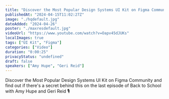 ```yaml
---
title: "Discover the Most Popular Design Systems UI Kit on Figma Community!"
publishedAt: "2024-04-15T11:02:27Z"
image: "./hqdefault.jpg"
dateAdded: "2024-04-26"
poster: "./maxresdefault.jpg"
videoUrl: "https://www.youtube.com/watch?v=Oapv45dJUKs"
localImages: true
tags: ["UI Kit", "Figma"]
categories: ["Video"]
duration: "0:00:25"
privacyStatus: "undefined"
draft: false
speakers: ["Amy Hupe", "Geri Reid"]
---
```

Discover the Most Popular Design Systems UI Kit on Figma Community and find out if there's a secret behind this on the last episode of Back to School with Amy Hupe and Geri Reid 🎙️
